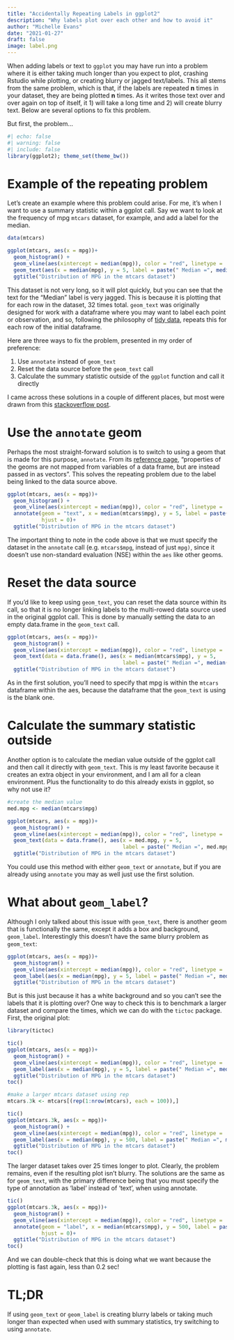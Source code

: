 ```yaml
---
title: "Accidentally Repeating Labels in ggplot2"
description: "Why labels plot over each other and how to avoid it"
author: "Michelle Evans"
date: "2021-01-27"
draft: false
image: label.png
---
```


When adding labels or text to `ggplot` you may have run into a problem where it is either taking much longer than you expect to plot, crashing Rstudio while plotting, or creating blurry or jagged text/labels. This all stems from the same problem, which is that, if the labels are repeated **n** times in your dataset, they are being plotted **n** times. As it writes those text over and over again on top of itself, it 1) will take a long time and 2) will create blurry text. Below are several options to fix this problem.

But first, the problem...

```r
#| echo: false
#| warning: false
#| include: false
library(ggplot2); theme_set(theme_bw())
```


# Example of the repeating problem

Let's create an example where this problem could arise. For me, it's when I want to use a summary statistic within a ggplot call. Say we want to look at the frequency of mpg `mtcars` dataset, for example, and add a label for the median.

```r
data(mtcars)

ggplot(mtcars, aes(x = mpg))+
  geom_histogram() +
  geom_vline(aes(xintercept = median(mpg)), color = "red", linetype = 'dashed')+
  geom_text(aes(x = median(mpg), y = 5, label = paste(" Median =", median(mpg))), hjust = 0)+
  ggtitle("Distribution of MPG in the mtcars dataset")
```

This dataset is not very long, so it will plot quickly, but you can see that the text for the "Median" label is very jagged. This is because it is plotting that for each row in the dataset, 32 times total. `geom_text` was originally designed for work with a dataframe where you may want to label each point or observation, and so, following the philosophy of [tidy data](https://r4ds.had.co.nz/tidy-data.html), repeats this for each row of the initial dataframe.

Here are three ways to fix the problem, presented in my order of preference:

1. Use `annotate` instead of `geom_text`
2. Reset the data source before the `geom_text` call
3. Calculate the summary statistic outside of the `ggplot` function and call it directly

I came across these solutions in a couple of different places, but most were drawn from this [stackoverflow post](https://stackoverflow.com/questions/10952832/ggplot2-is-there-a-fix-for-jagged-poor-quality-text-produced-by-geom-text).

# Use the `annotate` geom

Perhaps the most straight-forward solution is to switch to using a geom that is made for this purpose, `annotate`. From its [reference page](https://ggplot2.tidyverse.org/reference/annotate.html), "properties of the geoms are not mapped from variables of a data frame, but are instead passed in as vectors". This solves the repeating problem due to the label being linked to the data source above.

```r
ggplot(mtcars, aes(x = mpg))+
  geom_histogram() +
  geom_vline(aes(xintercept = median(mpg)), color = "red", linetype = 'dashed')+
  annotate(geom = "text", x = median(mtcars$mpg), y = 5, label = paste(" Median =", median(mtcars$mpg)), 
           hjust = 0)+
  ggtitle("Distribution of MPG in the mtcars dataset")
```

The important thing to note in the code above is that we must specify the dataset in the `annotate` call (e.g. `mtcars$mpg`, instead of just `mpg)`, since it doesn't use non-standard evaluation (NSE) within the `aes` like other geoms. 

# Reset the data source

If you'd like to keep using `geom_text`, you can reset the data source within its call, so that it is no longer linking labels to the multi-rowed data source used in the original ggplot call. This is done by manually setting the data to an empty data.frame in the `geom_text` call.

```r
ggplot(mtcars, aes(x = mpg))+
  geom_histogram() +
  geom_vline(aes(xintercept = median(mpg)), color = "red", linetype = 'dashed')+
  geom_text(data = data.frame(), aes(x = median(mtcars$mpg), y = 5, 
                                     label = paste(" Median =", median(mtcars$mpg))), hjust = 0)+
  ggtitle("Distribution of MPG in the mtcars dataset")
```

As in the first solution, you'll need to specify that mpg is within the `mtcars` dataframe within the aes, because the dataframe that the `geom_text` is using is the blank one.

# Calculate the summary statistic outside

Another option is to calculate the median value outside of the ggplot call and then call it directly with `geom_text`. This is my least favorite because it creates an extra object in your environment, and I am all for a clean environment. Plus the functionality to do this already exists in ggplot, so why not use it?

```r
#create the median value
med.mpg <- median(mtcars$mpg)

ggplot(mtcars, aes(x = mpg))+
  geom_histogram() +
  geom_vline(aes(xintercept = median(mpg)), color = "red", linetype = 'dashed')+
  geom_text(data = data.frame(), aes(x = med.mpg, y = 5, 
                                     label = paste(" Median =", med.mpg)), hjust = 0)+
  ggtitle("Distribution of MPG in the mtcars dataset")
```

You could use this method with either `geom_text` or `annotate`, but if you are already using `annotate` you may as well just use the first solution.

# What about `geom_label`?

Although I only talked about this issue with `geom_text`, there is another geom that is functionally the same, except it adds a box and background, `geom_label`. Interestingly this doesn't have the same blurry problem as `geom_text`:

```r
ggplot(mtcars, aes(x = mpg))+
  geom_histogram() +
  geom_vline(aes(xintercept = median(mpg)), color = "red", linetype = 'dashed')+
  geom_label(aes(x = median(mpg), y = 5, label = paste(" Median =", median(mpg))), hjust = 0)+
  ggtitle("Distribution of MPG in the mtcars dataset")
```

But is this just because it has a white background and so you can't see the labels that it is plotting over? One way to check this is to benchmark a larger dataset and compare the times, which we can do with the `tictoc` package. First, the original plot:

```r
library(tictoc)

tic()
ggplot(mtcars, aes(x = mpg))+
  geom_histogram() +
  geom_vline(aes(xintercept = median(mpg)), color = "red", linetype = 'dashed')+
  geom_label(aes(x = median(mpg), y = 5, label = paste(" Median =", median(mpg))), hjust = 0)+
  ggtitle("Distribution of MPG in the mtcars dataset")
toc()
```


```r
#make a larger mtcars dataset using rep
mtcars.3k <- mtcars[(rep(1:nrow(mtcars), each = 100)),]

tic()
ggplot(mtcars.3k, aes(x = mpg))+
  geom_histogram() +
  geom_vline(aes(xintercept = median(mpg)), color = "red", linetype = 'dashed')+
  geom_label(aes(x = median(mpg), y = 500, label = paste(" Median =", median(mpg))), hjust = 0)+
  ggtitle("Distribution of MPG in the mtcars dataset")
toc()
```

The larger dataset takes over 25 times longer to plot. Clearly, the problem remains, even if the resulting plot isn't blurry. The solutions are the same as for `geom_text`, with the primary difference being that you must specify the type of annotation as 'label' instead of 'text', when using annotate.

```r
tic()
ggplot(mtcars.3k, aes(x = mpg))+
  geom_histogram() +
  geom_vline(aes(xintercept = median(mpg)), color = "red", linetype = 'dashed')+
  annotate(geom = "label", x = median(mtcars$mpg), y = 500, label = paste(" Median =", median(mtcars$mpg)), 
           hjust = 0)+
  ggtitle("Distribution of MPG in the mtcars dataset")
toc()
```

And we can double-check that this is doing what we want because the plotting is fast again, less than 0.2 sec!

# TL;DR

If using `geom_text` or `geom_label` is creating blurry labels or taking much longer than expected when used with summary statistics, try switching to using `annotate`.
